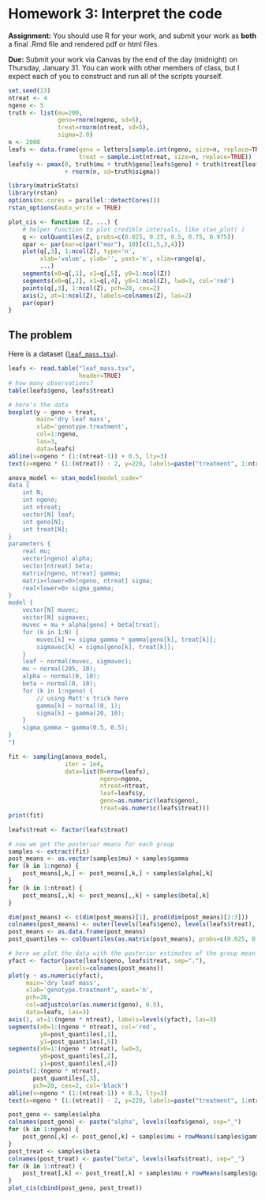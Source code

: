 # Homework 3: Interpret the code

**Assignment:** 
You should use R for your work, and 
submit your work as **both** a final .Rmd file and rendered pdf or html files.

**Due:** Submit your work via Canvas by the end of the day (midnight) on Thursday, January 31. 
You can work with other members of class, but I expect each of you to construct and run all of the scripts
yourself.

```r
set.seed(23)
ntreat <- 4
ngeno <- 5
truth <- list(mu=200,
              geno=rnorm(ngeno, sd=5), 
              treat=rnorm(ntreat, sd=5), 
              sigma=2.0)
n <- 2000
leafs <- data.frame(geno = letters[sample.int(ngeno, size=n, replace=TRUE)],
                    treat = sample.int(ntreat, size=n, replace=TRUE))
leafs$y <- pmax(0, truth$mu + truth$geno[leafs$geno] + truth$treat[leafs$treat]
                + rnorm(n, sd=truth$sigma))

```

```r
library(matrixStats)
library(rstan)
options(mc.cores = parallel::detectCores())
rstan_options(auto_write = TRUE)

plot_cis <- function (Z, ...) {
    # helper function to plot credible intervals, like stan_plot( )
    q <- colQuantiles(Z, probs=c(0.025, 0.25, 0.5, 0.75, 0.975))
    opar <- par(mar=c(par("mar"), 10)[c(1,5,3,4)])
    plot(q[,3], 1:ncol(Z), type='n', 
         xlab='value', ylab='', yaxt='n', xlim=range(q),
         ...)
    segments(x0=q[,1], x1=q[,5], y0=1:ncol(Z))
    segments(x0=q[,2], x1=q[,4], y0=1:ncol(Z), lwd=3, col='red')
    points(q[,3], 1:ncol(Z), pch=20, cex=2)
    axis(2, at=1:ncol(Z), labels=colnames(Z), las=2)
    par(opar)
}
```

## The problem

Here is a dataset ([`leaf_mass.tsv`](leaf_mass.tsv)).

```r
leafs <- read.table("leaf_mass.tsv", 
                    header=TRUE)
# how many observations?
table(leafs$geno, leafs$treat)
```

```r
# here's the data
boxplot(y ~ geno + treat, 
        main='dry leaf mass', 
        xlab='genotype.treatment',
        col=1:ngeno,
        las=3,
        data=leafs)
abline(v=ngeno * (1:(ntreat-1)) + 0.5, lty=3)
text(x=ngeno * (1:(ntreat)) - 2, y=220, labels=paste("treatment", 1:ntreat))
```

```r
anova_model <- stan_model(model_code=" 
data {
    int N;
    int ngeno;
    int ntreat;
    vector[N] leaf;
    int geno[N];
    int treat[N];
}
parameters {
    real mu;
    vector[ngeno] alpha;
    vector[ntreat] beta;
    matrix[ngeno, ntreat] gamma;
    matrix<lower=0>[ngeno, ntreat] sigma;
    real<lower=0> sigma_gamma;
}
model {
    vector[N] muvec;
    vector[N] sigmavec;
    muvec = mu + alpha[geno] + beta[treat];
    for (k in 1:N) {
        muvec[k] += sigma_gamma * gamma[geno[k], treat[k]];
        sigmavec[k] = sigma[geno[k], treat[k]];
    }
    leaf ~ normal(muvec, sigmavec);
    mu ~ normal(205, 10);
    alpha ~ normal(0, 10);
    beta ~ normal(0, 10);
    for (k in 1:ngeno) {
        // using Matt's trick here
        gamma[k] ~ normal(0, 1);
        sigma[k] ~ gamma(20, 10);
    }
    sigma_gamma ~ gamma(0.5, 0.5);
}
")
```

```r
fit <- sampling(anova_model,
                iter = 1e4,
                data=list(N=nrow(leafs),
                          ngeno=ngeno,
                          ntreat=ntreat,
                          leaf=leafs$y,
                          geno=as.numeric(leafs$geno),
                          treat=as.numeric(leafs$treat)))
print(fit)
```

```r
leafs$treat <- factor(leafs$treat)
```

```r
# now we get the posterior means for each group
samples <- extract(fit)
post_means <- as.vector(samples$mu) + samples$gamma
for (k in 1:ngeno) {
    post_means[,k,] <- post_means[,k,] + samples$alpha[,k]
}
for (k in 1:ntreat) {
    post_means[,,k] <- post_means[,,k] + samples$beta[,k]
}

dim(post_means) <- c(dim(post_means)[1], prod(dim(post_means)[2:3]))
colnames(post_means) <- outer(levels(leafs$geno), levels(leafs$treat), paste, sep=".")
post_means <- as.data.frame(post_means)
post_quantiles <- colQuantiles(as.matrix(post_means), probs=c(0.025, 0.25, 0.5, 0.75, 0.975))

# here we plot the data with the posterior estimates of the group mean on top
yfact <- factor(paste(leafs$geno, leafs$treat, sep="."), 
                levels=colnames(post_means))
plot(y ~ as.numeric(yfact), 
     main='dry leaf mass', 
     xlab='genotype.treatment', xaxt='n',
     pch=20, 
     col=adjustcolor(as.numeric(geno), 0.5),
     data=leafs, las=3)
axis(1, at=1:(ngeno * ntreat), labels=levels(yfact), las=3)
segments(x0=1:(ngeno * ntreat), col='red',
         y0=post_quantiles[,1],
         y1=post_quantiles[,5])
segments(x0=1:(ngeno * ntreat), lwd=3,
         y0=post_quantiles[,2],
         y1=post_quantiles[,4])
points(1:(ngeno * ntreat),
       post_quantiles[,3],
       pch=20, cex=2, col='black')
abline(v=ngeno * (1:(ntreat-1)) + 0.5, lty=3)
text(x=ngeno * (1:(ntreat)) - 2, y=220, labels=paste("treatment", 1:ntreat))
```

```r
post_geno <- samples$alpha
colnames(post_geno) <- paste("alpha", levels(leafs$geno), sep="_")
for (k in 1:ngeno) {
    post_geno[,k] <- post_geno[,k] + samples$mu + rowMeans(samples$gamma[,k,])
}
post_treat <- samples$beta
colnames(post_treat) <- paste("beta", levels(leafs$treat), sep="_")
for (k in 1:ntreat) {
    post_treat[,k] <- post_treat[,k] + samples$mu + rowMeans(samples$gamma[,,k])
}
plot_cis(cbind(post_geno, post_treat))
```
